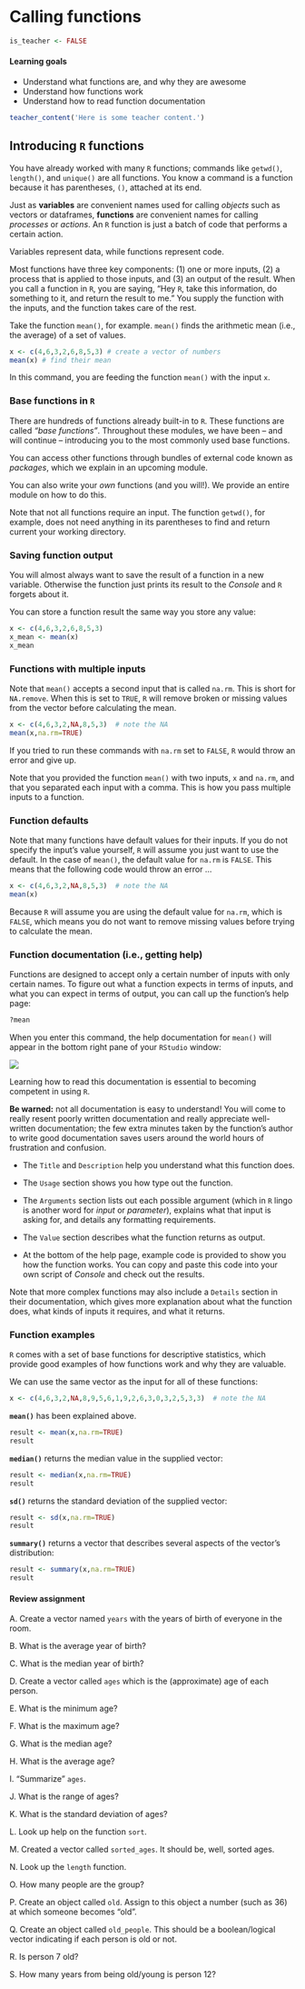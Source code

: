 # Calling functions {#calling_functions}

```r
is_teacher <- FALSE
```

#### Learning goals {-}

* Understand what functions are, and why they are awesome
* Understand how functions work
* Understand how to read function documentation

```r
teacher_content('Here is some teacher content.')
```

## Introducing `R` functions {-}

You have already worked with many `R` functions; commands like `getwd()`, `length()`, and `unique()` are all functions. You know a command is a function because it has parentheses, `()`, attached at its end.

Just as **variables** are convenient names used for calling *objects* such as vectors or dataframes, **functions** are convenient names for calling *processes* or *actions*. An `R` function is just a batch of code that performs a certain action.  

Variables represent data, while functions represent code.  

Most functions have three key components: (1) one or more inputs, (2) a process that is applied to those inputs, and (3) an output of the result. When you call a function in `R`, you are saying, "Hey `R`, take this information, do something to it, and return the result to me." You supply the function with the inputs, and the function takes care of the rest.

Take the function `mean()`, for example. `mean()` finds the arithmetic mean (i.e., the average) of a set of values.

```r
x <- c(4,6,3,2,6,8,5,3) # create a vector of numbers
mean(x) # find their mean
```

In this command, you are feeding the function `mean()` with the input `x`. 

### Base functions in `R` {-}

There are hundreds of functions already built-in to `R`. These functions are called *"base functions"*. Throughout these modules, we have been -- and will continue -- introducing you to the most commonly used base functions.

You can access other functions through bundles of external code known as *packages*, which we explain in an upcoming module. 

You can also write your *own* functions (and you will!). We provide an entire module on how to do this.

Note that not all functions require an input. The function `getwd()`, for example, does not need anything in its parentheses to find and return current your working directory.

### Saving function output  {-}

You will almost always want to save the result of a function in a new variable. Otherwise the function just prints its result to the *Console* and `R` forgets about it.  

You can store a function result the same way you store any value:  

```r
x <- c(4,6,3,2,6,8,5,3) 
x_mean <- mean(x) 
x_mean
```

### Functions with multiple inputs {-}

Note that `mean()` accepts a second input that is called `na.rm`. This is short for `NA.remove`. When this is set to `TRUE`, `R` will remove broken or missing values from the vector before calculating the mean.

```r
x <- c(4,6,3,2,NA,8,5,3)  # note the NA
mean(x,na.rm=TRUE)
```

If you tried to run these commands with `na.rm` set to `FALSE`, `R` would throw an error and give up.  

Note that you provided the function `mean()` with two inputs, `x` and `na.rm`, and that you separated each input with a comma. This is how you pass multiple inputs to a function.  

### Function defaults {-}

Note that many functions have default values for their inputs. If you do not specify the input's value yourself, `R` will assume you just want to use the default. In the case of `mean()`, the default value for `na.rm` is `FALSE`. This means that the following code would throw an error ...

```r
x <- c(4,6,3,2,NA,8,5,3)  # note the NA
mean(x)
```

Because `R` will assume you are using the default value for `na.rm`, which is `FALSE`, which means you do not want to remove missing values before trying to calculate the mean.


### Function documentation (i.e., getting help) {-}

Functions are designed to accept only a certain number of inputs with only certain names. To figure out what a function expects in terms of inputs, and what you can expect in terms of output, you can call up the function's help page:

```r
?mean
```

When you enter this command, the help documentation for `mean()` will appear in the bottom right pane of your `RStudio` window: 

![](img/functions_help.png)

Learning how to read this documentation is essential to becoming competent in using `R`.  

**Be warned:** not all documentation is easy to understand! You will come to really resent poorly written documentation and really appreciate well-written documentation; the few extra minutes taken by the function's author to write good documentation saves users around the world hours of frustration and confusion.

*  The `Title` and `Description` help you understand what this function does.  

* The `Usage` section shows you how type out the function.

* The `Arguments` section lists out each possible argument (which in `R` lingo is another word for *input* or *parameter*), explains what that input is asking for, and details any formatting requirements. 

* The `Value` section describes what the function returns as output. 

* At the bottom of the help page, example code is provided to show you how the function works. You can copy and paste this code into your own script of *Console* and check out the results.

Note that more complex functions may also include a `Details` section in their documentation, which gives more explanation about what the function does, what kinds of inputs it requires, and what it returns.  


### Function examples  {-}

`R` comes with a set of base functions for descriptive statistics, which provide good examples of how functions work and why they are valuable. 

We can use the same vector as the input for all of these functions:  

```r
x <- c(4,6,3,2,NA,8,9,5,6,1,9,2,6,3,0,3,2,5,3,3)  # note the NA
```

**`mean()`** has been explained above.  

```r
result <- mean(x,na.rm=TRUE)
result
```

**`median()`** returns the median value in the supplied vector:  

```r
result <- median(x,na.rm=TRUE)
result
```

**`sd()`** returns the standard deviation of the supplied vector:  

```r
result <- sd(x,na.rm=TRUE)
result
```

**`summary()`** returns a vector that describes several aspects of the vector's distribution:  

```r
result <- summary(x,na.rm=TRUE)
result
```


#### Review assignment {-}

A. Create a vector named `years` with the years of birth of everyone in the room.

B. What is the average year of birth?

C. What is the median year of birth?

D. Create a vector called `ages` which is the (approximate) age of each person. 

E. What is the minimum age?

F. What is the maximum age?

G. What is the median age?

H. What is the average age?

I. "Summarize" `ages`.

J. What is the range of ages?

K. What is the standard deviation of ages?

L. Look up help on the function `sort`.

M. Created a vector called `sorted_ages`. It should be, well, sorted ages.

N. Look up the `length` function.

O. How many people are the group?

P. Create an object called `old`. Assign to this object a number (such as 36) at which someone becomes "old".

Q. Create an object called `old_people`. This should be a boolean/logical vector indicating if each person is old or not.

R. Is person 7 old?

S. How many years from being old/young is person 12?





